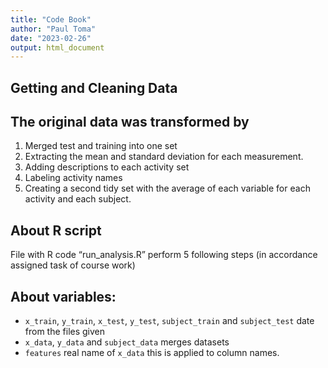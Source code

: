 ```yaml
---
title: "Code Book"
author: "Paul Toma"
date: "2023-02-26"
output: html_document
---
```

## Getting and Cleaning Data 


## The original data was transformed by

1. Merged test and training into one set
2. Extracting the mean and standard deviation for each measurement. 
3. Adding descriptions to each activity set
4. Labeling activity names
5. Creating a second tidy set with the average of each variable for each activity and each subject. 

## About R script
File with R code "run_analysis.R" perform 5 following steps (in accordance assigned task of course work)

## About variables:   
* `x_train`, `y_train`, `x_test`, `y_test`, `subject_train` and `subject_test` date from the files given
* `x_data`, `y_data` and `subject_data`  merges datasets
* `features` real name of `x_data`  this is applied to column names.